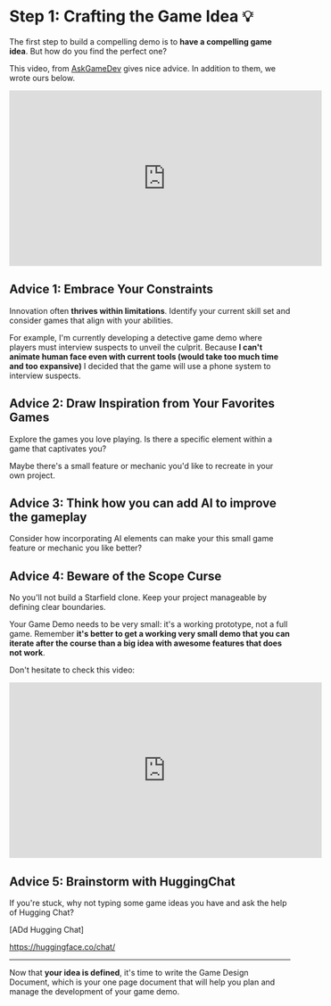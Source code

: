 # Step 1: Crafting the Game Idea 💡

The first step to build a compelling demo is to **have a compelling game idea**. But how do you find the perfect one?

This video, from [AskGameDev](https://www.youtube.com/@AskGamedev) gives nice advice. In addition to them, we wrote ours below.

<iframe width="560" height="315" src="https://www.youtube.com/embed/fDqnw5pNebk?si=83Au99UbYkCmSSJ2" title="YouTube video player" frameborder="0" allow="accelerometer; autoplay; clipboard-write; encrypted-media; gyroscope; picture-in-picture; web-share" allowfullscreen></iframe>

## Advice 1: Embrace Your Constraints

Innovation often **thrives within limitations**. Identify your current skill set and consider games that align with your abilities. 

For example, I'm currently developing a detective game demo where players must interview suspects to unveil the culprit. Because **I can't animate human face even with current tools (would take too much time and too expansive)** I decided that the game will use a phone system to interview suspects.

## Advice 2: Draw Inspiration from Your Favorites Games

Explore the games you love playing. Is there a specific element within a game that captivates you? 

Maybe there's a small feature or mechanic you'd like to recreate in your own project.

## Advice 3: Think how you can add AI to improve the gameplay

Consider how incorporating AI elements can make your this small game feature or mechanic you like better?

## Advice 4: Beware of the Scope Curse

No you'll not build a Starfield clone. Keep your project manageable by defining clear boundaries. 

Your Game Demo needs to be very small: it's a working prototype, not a full game. Remember **it's better to get a working very small demo that you can iterate after the course than a big idea with awesome features that does not work**.

Don't hesitate to check this video:

<iframe width="560" height="315" src="https://www.youtube.com/embed/bh0F9m1O4gk?si=TKjyXGL1oqjuIvGE" title="YouTube video player" frameborder="0" allow="accelerometer; autoplay; clipboard-write; encrypted-media; gyroscope; picture-in-picture; web-share" allowfullscreen></iframe>

## Advice 5: Brainstorm with HuggingChat

If you're stuck, why not typing some game ideas you have and ask the help of Hugging Chat?

[ADd Hugging Chat]

https://huggingface.co/chat/

---
Now that **your idea is defined**, it's time to write the Game Design Document, which is your one page document that will help you plan and manage the development of your game demo.

